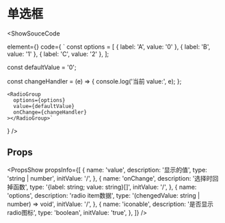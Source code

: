 
# 单选框

<ShowSouceCode

element={<RadioCNBasic/>}
code={
`
const options = [
{ label: 'A', value: '0' },
{ label: 'B', value: '1' },
{ label: 'C', value: '2' },
];

const defaultValue = '0';

const changeHandler = (e) => {
console.log('当前 value:', e);
};

    <RadioGroup
      options={options}
      value={defaultValue}
      onChange={changeHandler}
    ></RadioGroup>`

}
/>

## Props

<PropsShow
  propsInfo={[
    {
      name: 'value',
      description: '显示的值',
      type: 'string | number',
      initValue: '/',
    },
    {
      name: 'onChange',
      description: '选择时回掉函数',
      type: '{label: string; value: string}[]',
      initValue: '/',
    },
    {
      name: 'options',
      description: 'radio item数据',
      type: '(chengedValue: string | number) => void',
      initValue: '/',
    },
    {
      name: 'iconable',
      description: '是否显示radio图标',
      type: 'boolean',
      initValue: 'true',
    },
  ]}
/>
